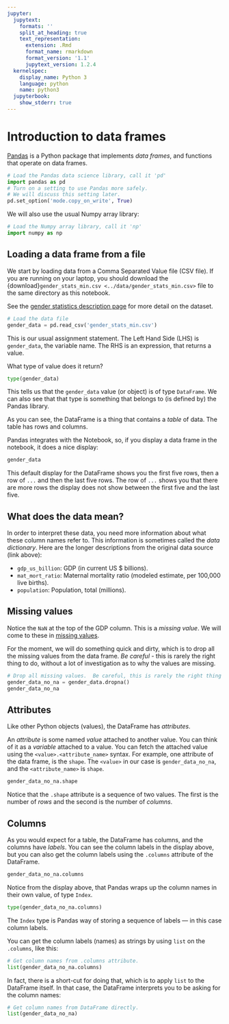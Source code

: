 ```yaml
---
jupyter:
  jupytext:
    formats: ''
    split_at_heading: true
    text_representation:
      extension: .Rmd
      format_name: rmarkdown
      format_version: '1.1'
      jupytext_version: 1.2.4
  kernelspec:
    display_name: Python 3
    language: python
    name: python3
  jupyterbook:
    show_stderr: true
---
```


# Introduction to data frames


[Pandas](https://pandas.pydata.org) is a Python package that implements *data
frames*, and functions that operate on data frames.

```python
# Load the Pandas data science library, call it 'pd'
import pandas as pd
# Turn on a setting to use Pandas more safely.
# We will discuss this setting later.
pd.set_option('mode.copy_on_write', True)
```

We will also use the usual Numpy array library:

```python
# Load the Numpy array library, call it 'np'
import numpy as np
```

## Loading a data frame from a file

We start by loading data from a Comma Separated Value file (CSV
file).  If you are running on your laptop, you should download
the {download}`gender_stats_min.csv <../data/gender_stats_min.csv>`
file to the same directory as this notebook.

See the [gender statistics description page](../data/gender_stats) for more
detail on the dataset.

```python
# Load the data file
gender_data = pd.read_csv('gender_stats_min.csv')
```

This is our usual assignment statement. The Left Hand Side (LHS) is
`gender_data`, the variable name.  The RHS is an expression, that returns a
value.

What type of value does it return?

```python
type(gender_data)
```

This tells us that the `gender_data` value (or object) is of type `DataFrame`.
We can also see that that type is something that belongs to (is defined by) the
Pandas library.

As you can see, the DataFrame is a thing that contains a *table* of data.  The
table has rows and columns.

Pandas integrates with the Notebook, so, if you display a data frame in the
notebook, it does a nice display:

```python
gender_data
```

This default display for the DataFrame shows you the first five rows, then a
row of `...` and then the last five rows.  The row of `...` shows you that
there are more rows the display does not show between the first five and the
last five.

## What does the data mean?

In order to interpret these data, you need more information about what these
column names refer to.  This information is sometimes called the *data
dictionary*.  Here are the longer descriptions from the original data source
(link above):

* `gdp_us_billion`: GDP (in current US \$ billions).
* `mat_mort_ratio`: Maternal mortality ratio (modeled estimate, per 100,000
  live births).
* `population`: Population, total (millions).


## Missing values

Notice the `NaN` at the top of the GDP column.  This is a *missing value*.  We
will come to these in [missing values](missing_values).

For the moment, we will do something quick and dirty, which is to drop all the
missing values from the data frame.   *Be careful* - this is rarely the right
thing to do, without a lot of investigation as to why the values are missing.

```python
# Drop all missing values.  Be careful, this is rarely the right thing to do.
gender_data_no_na = gender_data.dropna()
gender_data_no_na
```

## Attributes

Like other Python objects (values), the DataFrame has *attributes*.

An *attribute* is some named *value* attached to another value.  You can think
of it as a *variable* attached to a value.  You can fetch the attached value
using the `<value>.<attribute_name>` syntax.  For example, one attribute of the
data frame, is the `shape`.  The `<value>` in our case is `gender_data_no_na`,
and the `<attribute_name>` is `shape`.

```python
gender_data_no_na.shape
```

Notice that the `.shape` attribute is a sequence of two values.  The first is
the number of *rows* and the second is the number of *columns*.

## Columns

As you would expect for a table, the DataFrame has columns, and the columns
have *labels*.   You can see the column labels in the display above, but you
can also get the column labels using the `.columns` attribute of the DataFrame.

```python
gender_data_no_na.columns
```

Notice from the display above, that Pandas wraps up the column names in their
own value, of type `Index`.

```python
type(gender_data_no_na.columns)
```

The `Index` type is Pandas way of storing a sequence of labels — in this case
column labels.

You can get the column labels (names) as strings by using `list` on the
`.columns`, like this:

```python
# Get column names from .columns attribute.
list(gender_data_no_na.columns)
```

In fact, there is a short-cut for doing that, which is to apply `list` to the
DataFrame itself.  In that case, the DataFrame interprets you to be asking for
the column names:

```python
# Get column names from DataFrame directly.
list(gender_data_no_na)
```
